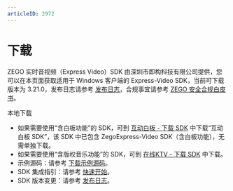 ```yaml
---
articleID: 2972
---
```

# 下载

ZEGO 实时音视频（Express Video）SDK 由深圳市即构科技有限公司提供，您可以在本页面获取适用于 Windows 客户端的 Express-Video SDK，当前可下载版本为 3.21.0，发布日志请参考 [发布日志](!DownloadSDK/Release_Notes)，合规事宜请参考 [ZEGO 安全合规白皮书](https://doc-zh.zego.im/article/16142)。
 
<Card title="Express-Video SDK v3.21.0" href="https://storage.zego.im/rtc/ZegoExpressVideo/win/ZegoExpressVideo-win-shared-cpp.zip" target="_blank">
本地下载
</Card>

<Note title="说明">



- 如果需要使用“含白板功能”的 SDK，可到 [互动白板 - 下载 SDK](https://doc-zh.zego.im/article/6435) 中下载“互动白板 SDK”，该 SDK 中已包含 ZegoExpress-Video SDK（含白板功能），无需单独下载。
- 如果需要使用“含版权音乐功能”的 SDK，可到 [在线KTV - 下载 SDK](https://doc-zh.zego.im/article/15501) 中下载。
- 示例源码：请参考 [下载示例源码](!DownloadDemo/DownloadDemo)。
- SDK 集成指引：请参考 [快速开始](!Integration/SDK_Integration)。
- SDK 版本变更：请参考 [发布日志](!DownloadSDK/Release_Notes)。
</Note>

